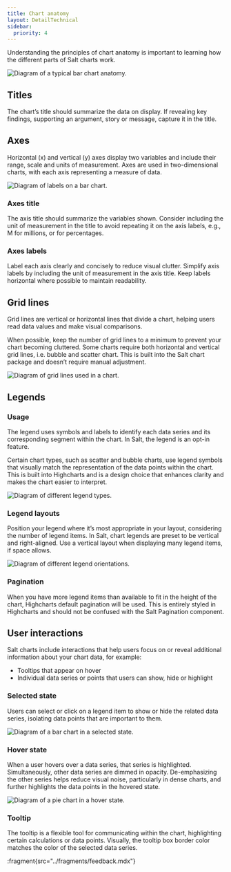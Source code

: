 ```yaml
---
title: Chart anatomy
layout: DetailTechnical
sidebar:
  priority: 4
---
```


Understanding the principles of chart anatomy is important to learning how the different parts of Salt charts work.

<Image
  src="/img/foundations/dataviz-anatomy.png"
  srcDark="/img/foundations/dataviz-anatomy-dark.png"
  alt="Diagram of a typical bar chart anatomy."
/>

## Titles

The chart’s title should summarize the data on display. If revealing key findings, supporting an argument, story or message, capture it in the title.

## Axes

Horizontal (x) and vertical (y) axes display two variables and include their range, scale and units of measurement. Axes are used in two-dimensional charts, with each axis representing a measure of data.

<Image
  src="/img/foundations/dataviz-labels.png"
  srcDark="/img/foundations/dataviz-labels-dark.png"
  alt="Diagram of labels on a bar chart."
/>

### Axes title

The axis title should summarize the variables shown. Consider including the unit of measurement in the title to avoid repeating it on the axis labels, e.g., M for millions, or for percentages.

### Axes labels

Label each axis clearly and concisely to reduce visual clutter. Simplify axis labels by including the unit of measurement in the axis title. Keep labels horizontal where possible to maintain readability.

## Grid lines

Grid lines are vertical or horizontal lines that divide a chart, helping users read data values and make visual comparisons.

When possible, keep the number of grid lines to a minimum to prevent your chart becoming cluttered. Some charts require both horizontal and vertical grid lines, i.e. bubble and scatter chart. This is built into the Salt chart package and doesn’t require manual adjustment.

<Image
  src="/img/foundations/dataviz-grid.png"
  srcDark="/img/foundations/dataviz-grid-dark.png"
  alt="Diagram of grid lines used in a chart."
/>

## Legends

### Usage

The legend uses symbols and labels to identify each data series and its corresponding segment within the chart. In Salt, the legend is an opt-in feature.

Certain chart types, such as scatter and bubble charts, use legend symbols that visually match the representation of the data points within the chart. This is built into Highcharts and is a design choice that enhances clarity and makes the chart easier to interpret.

<Image
  src="/img/foundations/dataviz-legend.png"
  srcDark="/img/foundations/dataviz-legend-dark.png"
  alt="Diagram of different legend types."
/>

### Legend layouts

Position your legend where it’s most appropriate in your layout, considering the number of legend items. In Salt, chart legends are preset to be vertical and right-aligned. Use a vertical layout when displaying many legend items, if space allows.

<Image
  src="/img/foundations/dataviz-legend-layouts.png"
  srcDark="/img/foundations/dataviz-legend-layouts-dark.png"
  alt="Diagram of different legend orientations."
/>

### Pagination

When you have more legend items than available to fit in the height of the chart, Highcharts default pagination will be used. This is entirely styled in Highcharts and should not be confused with the Salt Pagination component.

## User interactions

Salt charts include interactions that help users focus on or reveal additional information about your chart data, for example:

- Tooltips that appear on hover
- Individual data series or points that users can show, hide or highlight

### Selected state

Users can select or click on a legend item to show or hide the related data series, isolating data points that are important to them.

<Image
  src="/img/foundations/dataviz-selected.png"
  srcDark="/img/foundations/dataviz-selected-dark.png"
  alt="Diagram of a bar chart in a selected state."
/>

### Hover state

When a user hovers over a data series, that series is highlighted. Simultaneously, other data series are dimmed in opacity. De-emphasizing the other series helps reduce visual noise, particularly in dense charts, and further highlights the data points in the hovered state.

<Image
  src="/img/foundations/dataviz-hover.png"
  srcDark="/img/foundations/dataviz-hover-dark.png"
  alt="Diagram of a pie chart in a hover state."
/>

### Tooltip

The tooltip is a flexible tool for communicating within the chart, highlighting certain calculations or data points. Visually, the tooltip box border color matches the color of the selected data series.

:fragment{src="../fragments/feedback.mdx"}
